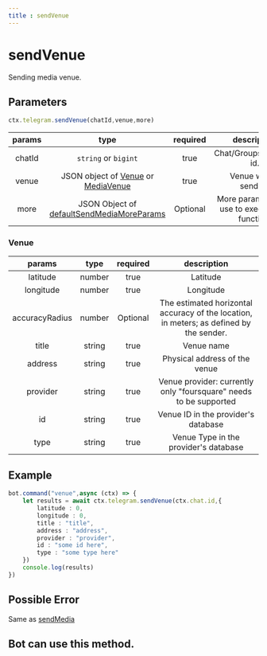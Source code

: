 ```yaml
---
title : sendVenue 
---
```

# sendVenue
Sending media venue.
## Parameters 
```ts 
ctx.telegram.sendVenue(chatId,venue,more)
```

| params | type | required | description | 
| :----: | :---: | :-----: | :---------: |
| chatId | `string` or `bigint` | true | Chat/Groups/Channel id. |
| venue | JSON object of [Venue](#venue) or [MediaVenue](/beta/modules/Utils.Medias.html#MediaVenue) | true | Venue will be sending | 
| more | JSON Object of [defaultSendMediaMoreParams](/methods/Media/sendMedia#default-parameters) | Optional | More parametes will use to execute this function. | 

### Venue 

| params | type | required | description | 
| :----: | :---: | :-----: | :---------: |
| latitude | number | true | Latitude |
| longitude | number | true | Longitude | 
| accuracyRadius | number | Optional | The estimated horizontal accuracy of the location, in meters; as defined by the sender. |
| title | string | true | Venue name | 
| address | string | true | Physical address of the venue | 
| provider | string | true | Venue provider: currently only "foursquare" needs to be supported | 
| id | string | true | Venue ID in the provider's database | 
| type | string | true | Venue Type in the provider's database | 

## Example 
```ts highlight="2-10"
bot.command("venue",async (ctx) => {
    let results = await ctx.telegram.sendVenue(ctx.chat.id,{
        latitude : 0,
        longitude : 0,
        title : "title",
        address : "address",
        provider : "provider",
        id : "some id here",
        type : "some type here"
    })
    console.log(results)
})
```
## Possible Error 
Same as [sendMedia](/methods/Media/sendMedia#possible-error)
## Bot can use this method.